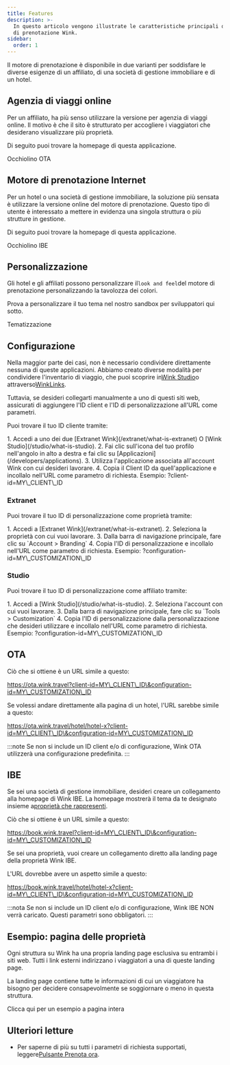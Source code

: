 ```yaml
---
title: Features
description: >-
  In questo articolo vengono illustrate le caratteristiche principali del motore
  di prenotazione Wink.
sidebar:
  order: 1
---
```


Il motore di prenotazione è disponibile in due varianti per soddisfare le diverse esigenze di un affiliato, di una società di gestione immobiliare e di un hotel.

## Agenzia di viaggi online

Per un affiliato, ha più senso utilizzare la versione per agenzia di viaggi online. Il motivo è che il sito è strutturato per accogliere i viaggiatori che desiderano visualizzare più proprietà.

Di seguito puoi trovare la homepage di questa applicazione.

<LinkButton href="https://ota.wink.travel/home" variant="secondary" icon="external" target="_blank">
  Occhiolino OTA
</LinkButton>


## Motore di prenotazione Internet

Per un hotel o una società di gestione immobiliare, la soluzione più sensata è utilizzare la versione online del motore di prenotazione. Questo tipo di utente è interessato a mettere in evidenza una singola struttura o più strutture in gestione.

Di seguito puoi trovare la homepage di questa applicazione.

<LinkButton href="https://book.wink.travel/home?client-id=client-1∓configuration-id=d906a163-5cee-4198-a170-2bedf2407f5f" variant="secondary" icon="external" target="_blank">
  Occhiolino IBE
</LinkButton>


## Personalizzazione

Gli hotel e gli affiliati possono personalizzare il`look and feel`del motore di prenotazione personalizzando la tavolozza dei colori.

Prova a personalizzare il tuo tema nel nostro sandbox per sviluppatori qui sotto.

<LinkButton href="https://docs.wink.travel/web-component" variant="secondary" icon="external" target="_blank">
  Tematizzazione
</LinkButton>


## Configurazione

Nella maggior parte dei casi, non è necessario condividere direttamente nessuna di queste applicazioni. Abbiamo creato diverse modalità per condividere l'inventario di viaggio, che puoi scoprire in[Wink Studio](/studio/what-is-studio)o attraverso[WinkLinks](/link-manager/wink-links).

Tuttavia, se desideri collegarti manualmente a uno di questi siti web, assicurati di aggiungere l'ID client e l'ID di personalizzazione all'URL come parametri.

Puoi trovare il tuo ID cliente tramite:

<Steps>
  1. Accedi a uno dei due [Extranet Wink](/extranet/what-is-extranet) O [Wink Studio](/studio/what-is-studio).
  2. Fai clic sull'icona del tuo profilo nell'angolo in alto a destra e fai clic su [Applicazioni](/developers/applications).
  3. Utilizza l'applicazione associata all'account Wink con cui desideri lavorare.
  4. Copia il Client ID da quell'applicazione e incollalo nell'URL come parametro di richiesta. Esempio: ?client-id=MY\_CLIENT\_ID
</Steps>


### Extranet

Puoi trovare il tuo ID di personalizzazione come proprietà tramite:

<Steps>
  1. Accedi a [Extranet Wink](/extranet/what-is-extranet).
  2. Seleziona la proprietà con cui vuoi lavorare.
  3. Dalla barra di navigazione principale, fare clic su `Account > Branding`
  4. Copia l'ID di personalizzazione e incollalo nell'URL come parametro di richiesta. Esempio: ?configuration-id=MY\_CUSTOMIZATION\_ID
</Steps>


### Studio

Puoi trovare il tuo ID di personalizzazione come affiliato tramite:

<Steps>
  1. Accedi a [Wink Studio](/studio/what-is-studio).
  2. Seleziona l'account con cui vuoi lavorare.
  3. Dalla barra di navigazione principale, fare clic su `Tools > Customization`
  4. Copia l'ID di personalizzazione dalla personalizzazione che desideri utilizzare e incollalo nell'URL come parametro di richiesta. Esempio: ?configuration-id=MY\_CUSTOMIZATION\_ID
</Steps>


## OTA

Ciò che si ottiene è un URL simile a questo:

https://ota.wink.travel?client-id=MY\_CLIENT\_ID\&configuration-id=MY\_CUSTOMIZATION\_ID

Se volessi andare direttamente alla pagina di un hotel, l'URL sarebbe simile a questo:

https://ota.wink.travel/hotel/hotel-x?client-id=MY\_CLIENT\_ID\&configuration-id=MY\_CUSTOMIZATION\_ID

:::note
Se non si include un ID client e/o di configurazione, Wink OTA utilizzerà una configurazione predefinita.
:::

## IBE

Se sei una società di gestione immobiliare, desideri creare un collegamento alla homepage di Wink IBE. La homepage mostrerà il tema da te designato insieme a[proprietà che rappresenti](/studio/agency-representation).

Ciò che si ottiene è un URL simile a questo:

https://book.wink.travel?client-id=MY\_CLIENT\_ID\&configuration-id=MY\_CUSTOMIZATION\_ID

Se sei una proprietà, vuoi creare un collegamento diretto alla landing page della proprietà Wink IBE.

L'URL dovrebbe avere un aspetto simile a questo:

https://book.wink.travel/hotel/hotel-x?client-id=MY\_CLIENT\_ID\&configuration-id=MY\_CUSTOMIZATION\_ID

:::nota
Se non si include un ID client e/o di configurazione, Wink IBE NON verrà caricato. Questi parametri sono obbligatori.
:::

## Esempio: pagina delle proprietà

Ogni struttura su Wink ha una propria landing page esclusiva su entrambi i siti web. Tutti i link esterni indirizzano i viaggiatori a una di queste landing page.

La landing page contiene tutte le informazioni di cui un viaggiatore ha bisogno per decidere consapevolmente se soggiornare o meno in questa struttura.

<LinkButton href="https://res.cloudinary.com/traveliko/image/upload/v1725851770/academy/hotel-sensai.jpg" variant="secondary" icon="external" target="_blank">
  Clicca qui per un esempio a pagina intera
</LinkButton>


## Ulteriori letture

* Per saperne di più su tutti i parametri di richiesta supportati, leggere[Pulsante Prenota ora](/guides/the-book-now-button).

